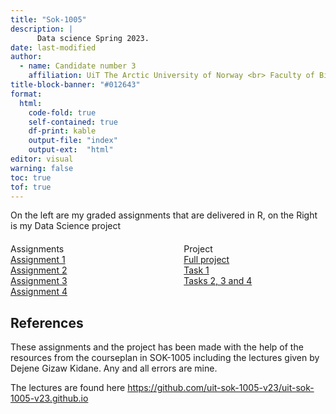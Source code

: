 ```yaml
---
title: "Sok-1005"
description: |
      Data science Spring 2023.  
date: last-modified
author:
  - name: Candidate number 3 
    affiliation: UiT The Arctic University of Norway <br> Faculty of Biosciences, Fisheries and Economics.
title-block-banner: "#012643"
format:
  html: 
    code-fold: true
    self-contained: true
    df-print: kable
    output-file: "index"
    output-ext:  "html"
editor: visual
warning: false
toc: true
tof: true
---
```


```{=html}
<div class="center">On the left are my graded assignments that are delivered in R, on the Right is my Data Science project</div>
<div class="center" style="display: flex; justify-content: space-between; margin-top: 20px;">
      <div style="width: 45%; position: relative;">
        <div class="content-overlay">
          <div class="text-overlay">Assignments</div>
            <a href="/Assignments/Assignment_1.html" class="larger">Assignment 1</a>
            <br>
            <a href="/Assignments/Assignment_2.html" class="larger">Assignment 2</a>
            <br>
            <a href="/Assignments/Assignment_3.html" class="larger">Assignment 3</a>
            <br>
            <a href="/Assignments/Assignment_4.html" class="larger">Assignment 4</a>
        </div>
    </div>
    <div style="width: 45%; position: relative;">
        <div class="content-overlay">
          <div class="text-overlay">Project</div>
            <a href="\Project\index.html" class="larger">Full project</a>
            <br>
            <a href="\Project\3_11_Task1_SOK1005_Project_V23.html" class="larger">Task 1</a>
            <br>
            <a href="\Project\3_11_Task2_3_4_SOK1005_Project_V23.html" class="larger">Tasks 2, 3 and 4</a>
        </div>
    </div>
</div>
```

## References

These assignments and the project has been made with the help of the resources from the courseplan in SOK-1005 including the lectures given by Dejene Gizaw Kidane. Any and all errors are mine.

The lectures are found here <https://github.com/uit-sok-1005-v23/uit-sok-1005-v23.github.io>
